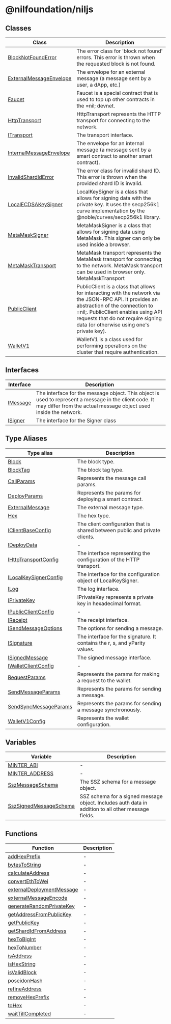 # @nilfoundation/niljs

## Classes

| Class | Description |
| ------ | ------ |
| [BlockNotFoundError](classes/BlockNotFoundError.mdx) | The error class for 'block not found' errors. This error is thrown when the requested block is not found. |
| [ExternalMessageEnvelope](classes/ExternalMessageEnvelope.mdx) | The envelope for an external message (a message sent by a user, a dApp, etc.) |
| [Faucet](classes/Faucet.mdx) | Faucet is a special contract that is used to top up other contracts in the =nil; devnet. |
| [HttpTransport](classes/HttpTransport.mdx) | HttpTransport represents the HTTP transport for connecting to the network. |
| [ITransport](classes/ITransport.mdx) | The transport interface. |
| [InternalMessageEnvelope](classes/InternalMessageEnvelope.mdx) | The envelope for an internal message (a message sent by a smart contract to another smart contract). |
| [InvalidShardIdError](classes/InvalidShardIdError.mdx) | The error class for invalid shard ID. This error is thrown when the provided shard ID is invalid. |
| [LocalECDSAKeySigner](classes/LocalECDSAKeySigner.mdx) | LocalKeySigner is a class that allows for signing data with the private key. It uses the secp256k1 curve implementation by the @noble/curves/secp256k1 library. |
| [MetaMaskSigner](classes/MetaMaskSigner.mdx) | MetaMaskSigner is a class that allows for signing data using MetaMask. This signer can only be used inside a browser. |
| [MetaMaskTransport](classes/MetaMaskTransport.mdx) | MetaMask transport represents the MetaMask transport for connecting to the network. MetaMask transport can be used in browser only. MetaMaskTransport |
| [PublicClient](classes/PublicClient.mdx) | PublicClient is a class that allows for interacting with the network via the JSON-RPC API. It provides an abstraction of the connection to =nil;. PublicClient enables using API requests that do not require signing data (or otherwise using one's private key). |
| [WalletV1](classes/WalletV1.mdx) | WalletV1 is a class used for performing operations on the cluster that require authentication. |

## Interfaces

| Interface | Description |
| ------ | ------ |
| [IMessage](interfaces/IMessage.mdx) | The interface for the message object. This object is used to represent a message in the client code. It may differ from the actual message object used inside the network. |
| [ISigner](interfaces/ISigner.mdx) | The interface for the Signer class |

## Type Aliases

| Type alias | Description |
| ------ | ------ |
| [Block](type-aliases/Block.mdx) | The block type. |
| [BlockTag](type-aliases/BlockTag.mdx) | The block tag type. |
| [CallParams](type-aliases/CallParams.mdx) | Represents the message call params. |
| [DeployParams](type-aliases/DeployParams.mdx) | Represents the params for deploying a smart contract. |
| [ExternalMessage](type-aliases/ExternalMessage.mdx) | The external message type. |
| [Hex](type-aliases/Hex.mdx) | The hex type. |
| [IClientBaseConfig](type-aliases/IClientBaseConfig.mdx) | The client configuration that is shared between public and private clients. |
| [IDeployData](type-aliases/IDeployData.mdx) | - |
| [IHttpTransportConfig](type-aliases/IHttpTransportConfig.mdx) | The interface representing the configuration of the HTTP transport. |
| [ILocalKeySignerConfig](type-aliases/ILocalKeySignerConfig.mdx) | The interface for the configuration object of LocalKeySigner. |
| [ILog](type-aliases/ILog.mdx) | The log interface. |
| [IPrivateKey](type-aliases/IPrivateKey.mdx) | IPrivateKey represents a private key in hexadecimal format. |
| [IPublicClientConfig](type-aliases/IPublicClientConfig.mdx) | - |
| [IReceipt](type-aliases/IReceipt.mdx) | The receipt interface. |
| [ISendMessageOptions](type-aliases/ISendMessageOptions.mdx) | The options for sending a message. |
| [ISignature](type-aliases/ISignature.mdx) | The interface for the signature. It contains the r, s, and yParity values. |
| [ISignedMessage](type-aliases/ISignedMessage.mdx) | The signed message interface. |
| [IWalletClientConfig](type-aliases/IWalletClientConfig.mdx) | - |
| [RequestParams](type-aliases/RequestParams.mdx) | Represents the params for making a request to the wallet. |
| [SendMessageParams](type-aliases/SendMessageParams.mdx) | Represents the params for sending a message. |
| [SendSyncMessageParams](type-aliases/SendSyncMessageParams.mdx) | Represents the params for sending a message synchronously. |
| [WalletV1Config](type-aliases/WalletV1Config.mdx) | Represents the wallet configuration. |

## Variables

| Variable | Description |
| ------ | ------ |
| [MINTER\_ABI](variables/MINTER_ABI.mdx) | - |
| [MINTER\_ADDRESS](variables/MINTER_ADDRESS.mdx) | - |
| [SszMessageSchema](variables/SszMessageSchema.mdx) | The SSZ schema for a message object. |
| [SszSignedMessageSchema](variables/SszSignedMessageSchema.mdx) | SSZ schema for a signed message object. Includes auth data in addition to all other message fields. |

## Functions

| Function | Description |
| ------ | ------ |
| [addHexPrefix](functions/addHexPrefix.mdx) | - |
| [bytesToString](functions/bytesToString.mdx) | - |
| [calculateAddress](functions/calculateAddress.mdx) | - |
| [convertEthToWei](functions/convertEthToWei.mdx) | - |
| [externalDeploymentMessage](functions/externalDeploymentMessage.mdx) | - |
| [externalMessageEncode](functions/externalMessageEncode.mdx) | - |
| [generateRandomPrivateKey](functions/generateRandomPrivateKey.mdx) | - |
| [getAddressFromPublicKey](functions/getAddressFromPublicKey.mdx) | - |
| [getPublicKey](functions/getPublicKey.mdx) | - |
| [getShardIdFromAddress](functions/getShardIdFromAddress.mdx) | - |
| [hexToBigInt](functions/hexToBigInt.mdx) | - |
| [hexToNumber](functions/hexToNumber.mdx) | - |
| [isAddress](functions/isAddress.mdx) | - |
| [isHexString](functions/isHexString.mdx) | - |
| [isValidBlock](functions/isValidBlock.mdx) | - |
| [poseidonHash](functions/poseidonHash.mdx) | - |
| [refineAddress](functions/refineAddress.mdx) | - |
| [removeHexPrefix](functions/removeHexPrefix.mdx) | - |
| [toHex](functions/toHex.mdx) | - |
| [waitTillCompleted](functions/waitTillCompleted.mdx) | - |
